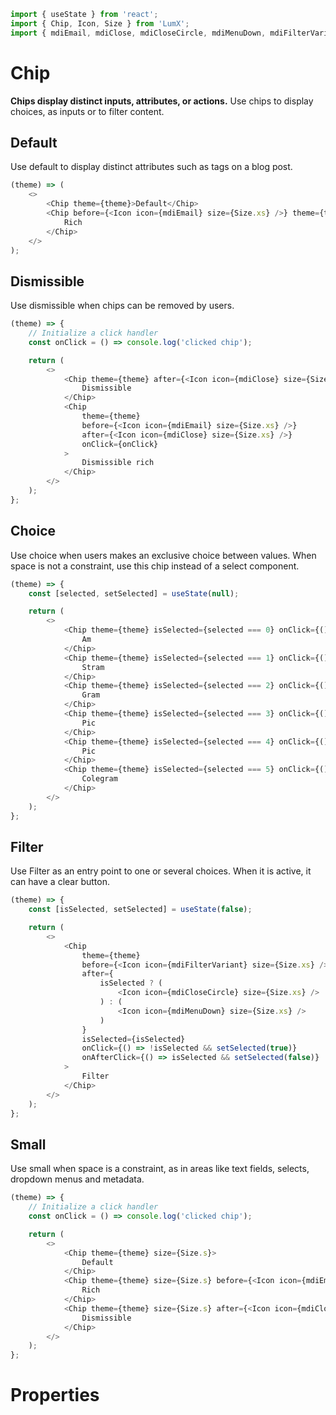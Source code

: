```javascript import
import { useState } from 'react';
import { Chip, Icon, Size } from 'LumX';
import { mdiEmail, mdiClose, mdiCloseCircle, mdiMenuDown, mdiFilterVariant } from 'LumX/icons';
```

# Chip

**Chips display distinct inputs, attributes, or actions.**
Use chips to display choices, as inputs or to filter content.

## Default

Use default to display distinct attributes such as tags on a blog post.

```javascript jsx withThemeSwitcher
(theme) => (
    <>
        <Chip theme={theme}>Default</Chip>
        <Chip before={<Icon icon={mdiEmail} size={Size.xs} />} theme={theme}>
            Rich
        </Chip>
    </>
);
```

## Dismissible

Use dismissible when chips can be removed by users.

```javascript jsx withThemeSwitcher
(theme) => {
    // Initialize a click handler
    const onClick = () => console.log('clicked chip');

    return (
        <>
            <Chip theme={theme} after={<Icon icon={mdiClose} size={Size.xs} />} onClick={onClick}>
                Dismissible
            </Chip>
            <Chip
                theme={theme}
                before={<Icon icon={mdiEmail} size={Size.xs} />}
                after={<Icon icon={mdiClose} size={Size.xs} />}
                onClick={onClick}
            >
                Dismissible rich
            </Chip>
        </>
    );
};
```

## Choice

Use choice when users makes an exclusive choice between values. When space is not a constraint, use this chip instead of a select component.

```javascript jsx withThemeSwitcher
(theme) => {
    const [selected, setSelected] = useState(null);

    return (
        <>
            <Chip theme={theme} isSelected={selected === 0} onClick={() => setSelected(selected === 0 ? null : 0)}>
                Am
            </Chip>
            <Chip theme={theme} isSelected={selected === 1} onClick={() => setSelected(selected === 1 ? null : 1)}>
                Stram
            </Chip>
            <Chip theme={theme} isSelected={selected === 2} onClick={() => setSelected(selected === 2 ? null : 2)}>
                Gram
            </Chip>
            <Chip theme={theme} isSelected={selected === 3} onClick={() => setSelected(selected === 3 ? null : 3)}>
                Pic
            </Chip>
            <Chip theme={theme} isSelected={selected === 4} onClick={() => setSelected(selected === 4 ? null : 4)}>
                Pic
            </Chip>
            <Chip theme={theme} isSelected={selected === 5} onClick={() => setSelected(selected === 5 ? null : 5)}>
                Colegram
            </Chip>
        </>
    );
};
```

## Filter

Use Filter as an entry point to one or several choices. When it is active, it can have a clear button.

```javascript jsx withThemeSwitcher
(theme) => {
    const [isSelected, setSelected] = useState(false);

    return (
        <>
            <Chip
                theme={theme}
                before={<Icon icon={mdiFilterVariant} size={Size.xs} />}
                after={
                    isSelected ? (
                        <Icon icon={mdiCloseCircle} size={Size.xs} />
                    ) : (
                        <Icon icon={mdiMenuDown} size={Size.xs} />
                    )
                }
                isSelected={isSelected}
                onClick={() => !isSelected && setSelected(true)}
                onAfterClick={() => isSelected && setSelected(false)}
            >
                Filter
            </Chip>
        </>
    );
};
```

## Small

Use small when space is a constraint, as in areas like text fields, selects, dropdown menus and metadata.

```javascript jsx withThemeSwitcher
(theme) => {
    // Initialize a click handler
    const onClick = () => console.log('clicked chip');

    return (
        <>
            <Chip theme={theme} size={Size.s}>
                Default
            </Chip>
            <Chip theme={theme} size={Size.s} before={<Icon icon={mdiEmail} size={Size.xxs} />}>
                Rich
            </Chip>
            <Chip theme={theme} size={Size.s} after={<Icon icon={mdiClose} size={Size.xxs} />} onClick={onClick}>
                Dismissible
            </Chip>
        </>
    );
};
```

# Properties 

<PropTable component="Chip" />
